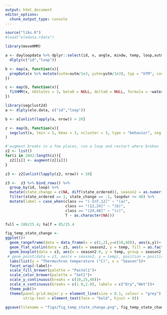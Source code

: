 ```yaml
---
output: html_document
editor_options: 
  chunk_output_type: console
---
```

```r
source("libs.R")
#load("eledata.rdata")
```

```r
library(moveHMM)

a <- dayloopdata %>% dplyr::select(id, v, angle, mindw, temp, loop,xutm,yutm,waterdiff) %>% 
  dlply(c("id","loop"))

b <- map(a, function(x){
  prepData(x %>% mutate(xutm=xutm/1e3, yutm=yutm/1e3), typ = "UTM", coordNames = c("xutm","yutm"))
})

c <- map(b, function(x){
  fitHMM(x, nbStates = 3, beta0 = NULL, delta0 = NULL, formula = ~waterdiff, stepDist = "gamma", angleDist = "none", angleMean = NULL, stepPar0 = c(.5,.4,1.2,.3,.2,.15))
})
```

```r
library(segclust2d)
a <- dlply(ele.data, c("id","loop"))

b <- a[unlist(lapply(a, nrow)) > 20]

z <- map(b, function(x){
  segclust(x, lmin = 5, Kmax = 3, ncluster = 3, type = "behavior", seg.var = c("waterdiff"), coord.names = c("xutm","yutm"))}
)

#'augment breaks in a few places, run a loop and restart where broken
z2 <- list()
for(i in 2842:length(z)){
  z2[[i]] <- augment(z[[i]])
}

z3 <- z2[unlist(lapply(z2, nrow)) > 10]

z3 <-  z3 %>% bind_rows() %>% 
  group_by(id, loop) %>% 
  mutate(state_change = c(NA, diff(state_ordered)), season2 = as.numeric(season2), class = cut(loopdur, c(-Inf, 12,24,48,Inf))) %>% 
  filter(state_ordered == 1, state_change == -1, loopdur <= 48) %>% 
  mutate(label = case_when(class == "(-Inf,12]" ~ "(a)",
                           class == "(12,24]" ~ "(b)",
                           class == "(24,48]" ~ "(c)",
                           T ~ as.character(NA)))
```

```r
full = 180/25.4; half = 85/25.4

fig_temp_state_change <- 
ggplot()+
  geom_rangeframe(data = data_frame(x = c(1,2),y=c(10,40)), aes(x,y))+
  geom_flat_violin(data = z3, aes(x = season2, y = temp, fill = as.factor(season2), group = season2), col = "transparent", position = position_nudge(x = 0,y=0))+
  geom_boxplot(data = z3, aes(x = season2-0, y = temp, group = season2, col = as.factor(season2)), notch = F, width = 0.1, alpha = 0.6)+
 # geom_point(data = z3, aes(x = season2, y = temp), position = position_jitter(width = .075), size = 0.5, shape = 1, alpha = 0.2, col = "maroon") +
  labs(list(y = "Thermochron temperature (°C)", x = "Season"))+
  facet_wrap(~label)+
  scale_fill_brewer(palette = "Pastel1")+
  scale_color_brewer(palette = "Set1")+
  scale_y_continuous(breaks = c(10,25,40))+
  scale_x_continuous(breaks = c(1.0,2.0), labels = c("Dry","Wet"))+
  theme_pub()+
  theme(panel.grid.major.y = element_line(size = 0.1, colour = "grey"), panel.grid.minor.y = element_line(size = 0.1, colour = "grey"),
        strip.text = element_text(face = "bold", hjust = 0))

ggsave(filename = "figs/fig_temp_state_change.png", fig_temp_state_change, width = full*0.8, height = half, device = png())
```

